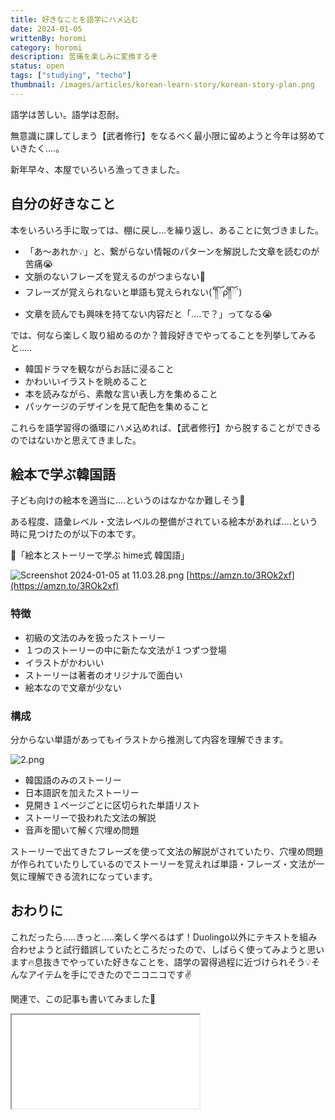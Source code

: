 ```yaml
---
title: 好きなことを語学にハメ込む
date: 2024-01-05
writtenBy: horomi
category: horomi
description: 苦痛を楽しみに変換するぞ
status: open
tags: ["studying", "techo"]
thumbnail: /images/articles/korean-learn-story/korean-story-plan.png
---
```


語学は苦しい。語学は忍耐。

無意識に課してしまう【武者修行】をなるべく最小限に留めようと今年は努めていきたく....。

新年早々、本屋でいろいろ漁ってきました。

## 自分の好きなこと

本をいろいろ手に取っては、棚に戻し...を繰り返し、あることに気づきました。

- 「あ〜あれか💡」と、繋がらない情報のパターンを解説した文章を読むのが苦痛😭
- 文脈のないフレーズを覚えるのがつまらない🥺
- フレーズが覚えられないと単語も覚えられない(´༎ຶོρ༎ຶོ`)
- 文章を読んでも興味を持てない内容だと「....で？」ってなる😭

では、何なら楽しく取り組めるのか？普段好きでやってることを列挙してみると…..

- 韓国ドラマを観ながらお話に浸ること
- かわいいイラストを眺めること
- 本を読みながら、素敵な言い表し方を集めること
- パッケージのデザインを見て配色を集めること

これらを語学習得の循環にハメ込めれば、【武者修行】から脱することができるのではないかと思えてきました。

## 絵本で学ぶ韓国語

子ども向けの絵本を適当に....というのはなかなか難しそう🧐

ある程度、語彙レベル・文法レベルの整備がされている絵本があれば....という時に見つけたのが以下の本です。

📕「絵本とストーリーで学ぶ hime式 韓国語」

![Screenshot 2024-01-05 at 11.03.28.png](/images/articles/korean-learn-story/Screenshot_2024-01-05_at_11.03.28.png)
[https://amzn.to/3ROk2xf](https://amzn.to/3ROk2xf)

### 特徴

- 初級の文法のみを扱ったストーリー
- １つのストーリーの中に新たな文法が１つずつ登場
- イラストがかわいい
- ストーリーは著者のオリジナルで面白い
- 絵本なので文章が少ない

### 構成

分からない単語があってもイラストから推測して内容を理解できます。

![2.png](/images/articles/korean-learn-story/2.png)

- 韓国語のみのストーリー
- 日本語訳を加えたストーリー
- 見開き１ページごとに区切られた単語リスト
- ストーリーで扱われた文法の解説
- 音声を聞いて解く穴埋め問題

ストーリーで出てきたフレーズを使って文法の解説がされていたり、穴埋め問題が作られていたりしているのでストーリーを覚えれば単語・フレーズ・文法が一気に理解できる流れになっています。

## おわりに

これだったら.....きっと.....楽しく学べるはず！Duolingo以外にテキストを組み合わせようと試行錯誤していたところだったので、しばらく使ってみようと思います🔥息抜きでやっていた好きなことを、語学の習得過程に近づけられそう💡そんなアイテムを手にできたのでニコニコです✌️

関連で、この記事も書いてみました🙌

<iframe title="bookmark" src={`/embed/?url=https://note.com/horomi/n/n9c0f66b5ec47`} className="embed" />

